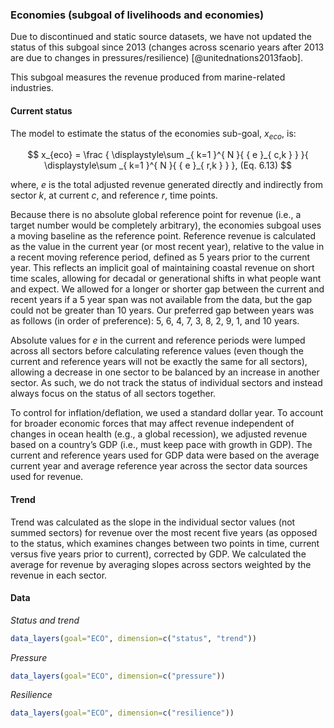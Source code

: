 ### Economies (subgoal of livelihoods and economies)

Due to discontinued and static source datasets, we have not updated the status of this subgoal since 2013 (changes across scenario years after 2013 are due to changes in pressures/resilience) [@unitednations2013faob].  

This subgoal measures the revenue produced from marine-related industries. 

#### Current status

The model to estimate the status of the economies sub-goal, $x_{eco}$, is:

$$
x_{eco} = \frac { \displaystyle\sum _{ k=1 }^{ N }{ { e }_{ c,k } }  }{ \displaystyle\sum _{ k=1 }^{ N }{ { e }_{ r,k } }  }, (Eq. 6.13)
$$

where, $e$ is the total adjusted revenue generated directly and indirectly from sector $k$, at current $c$, and reference $r$, time points.

Because there is no absolute global reference point for revenue (i.e., a target number would be completely arbitrary), the economies subgoal uses a moving baseline as the reference point. Reference revenue is calculated as the value in the current year (or most recent year), relative to the value in a recent moving reference period, defined as 5 years prior to the current year. This reflects an implicit goal of maintaining coastal revenue on short time scales, allowing for decadal or generational shifts in what people want and expect. We allowed for a longer or shorter gap between the current and recent years if a 5 year span was not available from the data, but the gap could not be greater than 10 years. Our preferred gap between years was as follows (in order of preference): 5, 6, 4, 7, 3, 8, 2, 9, 1, and 10 years.

Absolute values for $e$ in the current and reference periods were lumped across all sectors before calculating reference values (even though the current and reference years will not be exactly the same for all sectors), allowing a decrease in one sector to be balanced by an increase in another sector. As such, we do not track the status of individual sectors and instead always focus on the status of all sectors together. 

To control for inflation/deflation, we used a standard dollar year.  To account for broader economic forces that may affect revenue independent of changes in ocean health (e.g., a global recession), we adjusted revenue based on a country's GDP (i.e., must keep pace with growth in GDP). The current and reference years used for GDP data were based on the average current year and average reference year across the sector data sources used for revenue.

#### Trend
Trend was calculated as the slope in the individual sector values (not summed sectors) for revenue over the most recent five years (as opposed to the status, which examines changes between two points in time, current versus five years prior to current), corrected by GDP. We calculated the average for revenue by averaging slopes across sectors weighted by the revenue in each sector.

#### Data
_Status and trend_

```r
data_layers(goal="ECO", dimension=c("status", "trend"))
```

_Pressure_

```r
data_layers(goal="ECO", dimension=c("pressure"))
```

_Resilience_

```r
data_layers(goal="ECO", dimension=c("resilience"))

```
